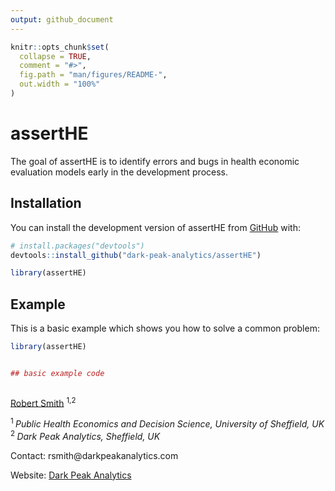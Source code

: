 ```yaml
---
output: github_document
---
```


<!-- README.md is generated from README.Rmd. Please edit that file -->

<!-- 

You'll still need to render `README.Rmd` regularly, to keep `README.md` up-to-date. `devtools::build_readme()` is handy for this. 

-->

```r
knitr::opts_chunk$set(
  collapse = TRUE,
  comment = "#>",
  fig.path = "man/figures/README-",
  out.width = "100%"
)
```

# assertHE

<!-- badges: start -->
<!-- badges: end -->

The goal of assertHE is to identify errors and bugs in health economic evaluation models early in the development process.

## Installation

You can install the development version of assertHE from [GitHub](https://github.com/) with:

``` r
# install.packages("devtools")
devtools::install_github("dark-peak-analytics/assertHE")

library(assertHE)
```

## Example

This is a basic example which shows you how to solve a common problem:

```r
library(assertHE)


## basic example code



```


[Robert Smith](https://www.linkedin.com/in/robert-smith-53b28438) <sup> 1,2 </sup>

<sup> 1 </sup> *Public Health Economics and Decision Science, University of Sheffield, UK* <br>
<sup> 2 </sup> *Dark Peak Analytics, Sheffield, UK*

Contact: rsmith@darkpeakanalytics.com

Website: [Dark Peak Analytics](https://www.darkpeakanalytics.com)
